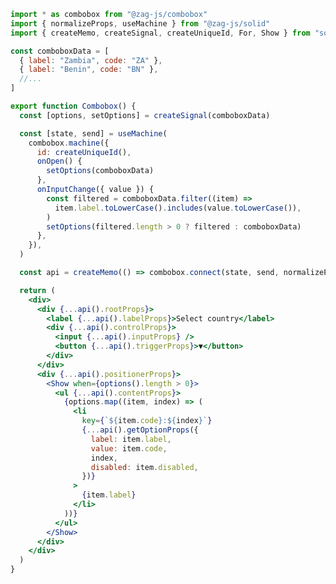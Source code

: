 ```jsx
import * as combobox from "@zag-js/combobox"
import { normalizeProps, useMachine } from "@zag-js/solid"
import { createMemo, createSignal, createUniqueId, For, Show } from "solid-js"

const comboboxData = [
  { label: "Zambia", code: "ZA" },
  { label: "Benin", code: "BN" },
  //...
]

export function Combobox() {
  const [options, setOptions] = createSignal(comboboxData)

  const [state, send] = useMachine(
    combobox.machine({
      id: createUniqueId(),
      onOpen() {
        setOptions(comboboxData)
      },
      onInputChange({ value }) {
        const filtered = comboboxData.filter((item) =>
          item.label.toLowerCase().includes(value.toLowerCase()),
        )
        setOptions(filtered.length > 0 ? filtered : comboboxData)
      },
    }),
  )

  const api = createMemo(() => combobox.connect(state, send, normalizeProps))

  return (
    <div>
      <div {...api().rootProps}>
        <label {...api().labelProps}>Select country</label>
        <div {...api().controlProps}>
          <input {...api().inputProps} />
          <button {...api().triggerProps}>▼</button>
        </div>
      </div>
      <div {...api().positionerProps}>
        <Show when={options().length > 0}>
          <ul {...api().contentProps}>
            {options.map((item, index) => (
              <li
                key={`${item.code}:${index}`}
                {...api().getOptionProps({
                  label: item.label,
                  value: item.code,
                  index,
                  disabled: item.disabled,
                })}
              >
                {item.label}
              </li>
            ))}
          </ul>
        </Show>
      </div>
    </div>
  )
}
```
